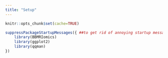 ```yaml
---
title: "Setup"
---
```


```r
knitr::opts_chunk$set(cache=TRUE)

suppressPackageStartupMessages({ ##to get rid of annoying startup messages (like ours ;)!)
    library(BBMRIomics)
    library(ggplot2)
    library(qqman)
})

```
